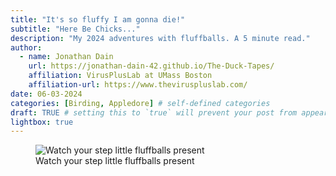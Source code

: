 ```yaml
---
title: "It's so fluffy I am gonna die!"
subtitle: "Here Be Chicks..."
description: "My 2024 adventures with fluffballs. A 5 minute read."
author:
  - name: Jonathan Dain
    url: https://jonathan-dain-42.github.io/The-Duck-Tapes/
    affiliation: VirusPlusLab at UMass Boston
    affiliation-url: https://www.theviruspluslab.com/
date: 06-03-2024
categories: [Birding, Appledore] # self-defined categories
draft: TRUE # setting this to `true` will prevent your post from appearing on your listing page until you're ready!
lightbox: true
---
```


<!-- Outline:  -->
<!-- - Sunset pic with Gull flying -->
<!-- - Introduce the Microbiome Piece -->
<!-- - Introduce the Chicks -->
<!-- - Share some pictures -->


![Watch your step little fluffballs present](Gull_Crossing.jpeg)  
